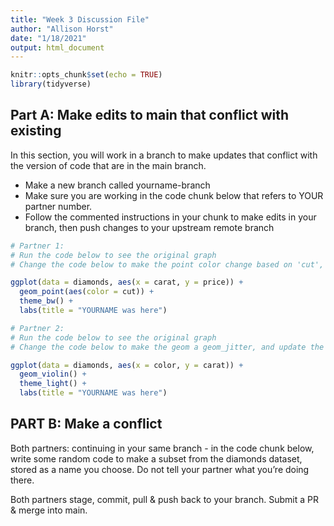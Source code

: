 ```yaml
---
title: "Week 3 Discussion File"
author: "Allison Horst"
date: "1/18/2021"
output: html_document
---
```


```r
knitr::opts_chunk$set(echo = TRUE)
library(tidyverse)
```

## Part A: Make edits to main that conflict with existing

In this section, you will work in a branch to make updates that conflict with the version of code that are in the main branch. 

- Make a new branch called yourname-branch
- Make sure you are working in the code chunk below that refers to YOUR partner number. 
- Follow the commented instructions in your chunk to make edits in your branch, then push changes to your upstream remote branch

```r
# Partner 1: 
# Run the code below to see the original graph
# Change the code below to make the point color change based on 'cut', and update the theme to theme_bw(). Update the title to include your first name. 

ggplot(data = diamonds, aes(x = carat, y = price)) +
  geom_point(aes(color = cut)) +
  theme_bw() +
  labs(title = "YOURNAME was here")
```

```r
# Partner 2: 
# Run the code below to see the original graph
# Change the code below to make the geom a geom_jitter, and update the theme to theme_light. Update the title to include your first name. 

ggplot(data = diamonds, aes(x = color, y = carat)) +
  geom_violin() +
  theme_light() +
  labs(title = "YOURNAME was here")
```

## PART B: Make a conflict

Both partners: continuing in your same branch - in the code chunk below, write some random code to make a subset from the diamonds dataset, stored as a name you choose. Do not tell your partner what you're doing there.

Both partners stage, commit, pull & push back to your branch. Submit a PR & merge into main.

```r

```



